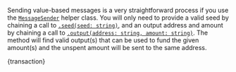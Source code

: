 
Sending value-based messages is a very straightforward process if you use the
[`MessageSender`](./../libraries/nodejs/api_reference#messagesender) helper class. You will only need to provide a valid
seed by chaining a call to [`.seed(seed: string)`](./../libraries/nodejs/api_reference#seedseed-messagesender), and an
output address and amount by chaining a call to
[`.output(address: string, amount: string)`](./../libraries/nodejs/api_reference#outputaddress-amount-messagesender). The
method will find valid output(s) that can be used to fund the given amount(s) and the unspent amount will be sent to the
same address.

<CodeBlock className="language-javascript">{transaction}</CodeBlock>
